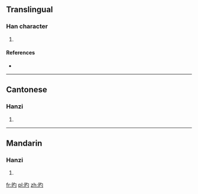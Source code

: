 ==Translingual==

===Han character===
{{Han char|rn=72|rad=日|as=03|sn=7|four=6702<sub>0</sub>|canj=日心戈 (API), 日心一 (APM)|ids=⿰[[日]][[勺]]}}

# {{defn|Han|sort=日03}}

====References====
* {{Han ref|kx=0490.130|dkj=13760|dj=0851.140|hdz=21487.150|uh=65F3|ud=26099|bh=CAFA|bd=51962}}

----

==Cantonese==

===Hanzi===
{{yue-hanzi|jyut=[[dik1]]|y=dik1}}

# {{defn|lang=yue|sort=日03}}

----

==Mandarin==

===Hanzi===
{{cmn-hanzi|pin=[[dì]] ([[di4]])|wg=ti<sup>4</sup>}}

# {{defn|lang=cmn|sort=日03}}

[[fr:旳]]
[[pl:旳]]
[[zh:旳]]